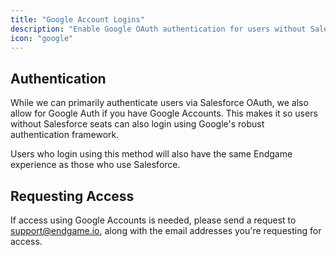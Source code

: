 ```yaml
---
title: "Google Account Logins"
description: "Enable Google OAuth authentication for users without Salesforce seats"
icon: "google"
---
```


## Authentication

While we can primarily authenticate users via Salesforce OAuth, we also allow for Google Auth if you have Google Accounts. This makes it so users without Salesforce seats can also login using Google's robust authentication framework.

Users who login using this method will also have the same Endgame experience as those who use Salesforce.

## Requesting Access

If access using Google Accounts is needed, please send a request to [support@endgame.io](mailto:support@endgame.io), along with the email addresses you're requesting for access.
